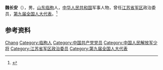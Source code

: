 '''魏长安'''（{{bd|1938年|3月|}}），男，[[山东|山东]][[临朐|临朐]]人，[[中华人民共和国|中华人民共和国]]军事人物，曾任[[江苏省军区|江苏省军区]]政治委员，[[第九届全国人大代表|第九届全国人大代表]]。<ref>{{Cite book|title=中华人民共和国职官志|author=何虎生, 李耀东, 向常福主编|publisher=中国社会出版社|year=2003|isbn=9787800883934|location=北京|pages=}}</ref>

== 参考资料 ==
{{reflist}}

{{中国人物小作品}}

{{Authority control}}
{{DEFAULTSORT:Wei魏}}
[[Category:魏姓|Chang]]
[[Category:临朐人|Category:临朐人]]
[[Category:中国共产党党员|Category:中国共产党党员]]
[[Category:中国人民解放军少将|Category:中国人民解放军少将]]
[[Category:江苏省军区政治委员|Category:江苏省军区政治委员]]
[[Category:第九届全国人大代表|Category:第九届全国人大代表]]